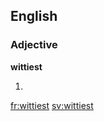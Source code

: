 ==English==

===Adjective===
'''wittiest'''

# {{superlative of|witty}}

[[fr:wittiest]]
[[sv:wittiest]]